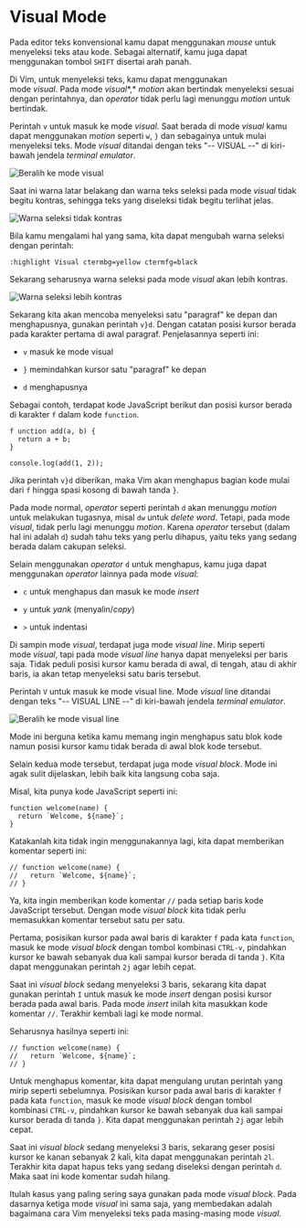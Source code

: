 
# Visual Mode

Pada editor teks konvensional kamu dapat menggunakan *mouse* untuk menyeleksi teks atau kode. Sebagai alternatif, kamu juga dapat menggunakan tombol `SHIFT` disertai arah panah.

Di Vim, untuk menyeleksi teks, kamu dapat menggunakan mode *visual*. Pada mode *visual**,* *motion* akan bertindak menyeleksi sesuai dengan perintahnya, dan *operator* tidak perlu lagi menunggu *motion* untuk bertindak.

Perintah `v` untuk masuk ke mode *visual*. Saat berada di mode *visual* kamu dapat menggunakan *motion* seperti `w`, `}` dan sebagainya untuk mulai menyeleksi teks. Mode *visual* ditandai dengan teks "-- VISUAL --" di kiri-bawah jendela *terminal emulator*.

<Image src="/vim/image134.png" alt="Beralih ke mode visual" />

Saat ini warna latar belakang dan warna teks seleksi pada mode *visual* tidak begitu kontras, sehingga teks yang diseleksi tidak begitu terlihat jelas.

<Image src="/vim/image136.png" alt="Warna seleksi tidak kontras" />

Bila kamu mengalami hal yang sama, kita dapat mengubah warna seleksi dengan perintah:

```vi
:highlight Visual ctermbg=yellow ctermfg=black
```

Sekarang seharusnya warna seleksi pada mode *visual* akan lebih kontras.

<Image src="/vim/image138.png" alt="Warna seleksi lebih kontras" />

Sekarang kita akan mencoba menyeleksi satu "paragraf" ke depan dan menghapusnya, gunakan perintah `v}d`. Dengan catatan posisi kursor berada pada karakter pertama di awal paragraf. Penjelasannya seperti ini:

- `v` masuk ke mode visual

- `}` memindahkan kursor satu "paragraf" ke depan

- `d` menghapusnya

Sebagai contoh, terdapat kode JavaScript berikut dan posisi kursor berada di karakter `f` dalam kode `function`.

```vi /f /1
f unction add(a, b) {
  return a + b;
}

console.log(add(1, 2));
```

Jika perintah `v}d` diberikan, maka Vim akan menghapus bagian kode mulai dari `f` hingga spasi kosong di bawah tanda `}`.

Pada mode normal, *operator* seperti perintah `d` akan menunggu *motion* untuk melakukan tugasnya, misal `dw` untuk *delete word*. Tetapi, pada mode *visual*, tidak perlu lagi menunggu *motion*. Karena *operator* tersebut (dalam hal ini adalah `d`) sudah tahu teks yang perlu dihapus, yaitu teks yang sedang berada dalam cakupan seleksi.

Selain menggunakan *operator* `d` untuk menghapus, kamu juga dapat menggunakan *operator* lainnya pada mode *visual*:

- `c` untuk menghapus dan masuk ke mode *insert*

- `y` untuk *yank* (menyalin/*copy*)

- `>` untuk indentasi

Di sampin mode *visual*, terdapat juga mode *visual line*. Mirip seperti mode *visual*, tapi pada mode *visual line* hanya dapat menyeleksi per baris saja. Tidak peduli posisi kursor kamu berada di awal, di tengah, atau di akhir baris, ia akan tetap menyeleksi satu baris tersebut.

Perintah `V` untuk masuk ke mode visual line. Mode *visual* line ditandai dengan teks "-- VISUAL LINE --" di kiri-bawah jendela *terminal emulator*.

<Image src="/vim/image140.png" alt="Beralih ke mode visual line" />

Mode ini berguna ketika kamu memang ingin menghapus satu blok kode namun posisi kursor kamu tidak berada di awal blok kode tersebut.

Selain kedua mode tersebut, terdapat juga mode *visual block*. Mode ini agak sulit dijelaskan, lebih baik kita langsung coba saja.

Misal, kita punya kode JavaScript seperti ini:

```vi
function welcome(name) {
  return `Welcome, ${name}`;
}
```

Katakanlah kita tidak ingin menggunakannya lagi, kita dapat memberikan komentar seperti ini:

```vi
// function welcome(name) {
//   return `Welcome, ${name}`;
// }
```

Ya, kita ingin memberikan kode komentar `//` pada setiap baris kode JavaScript tersebut. Dengan mode *visual block* kita tidak perlu memasukkan komentar tersebut satu per satu.

Pertama, posisikan kursor pada awal baris di karakter `f` pada kata `function`, masuk ke mode *visual block* dengan tombol kombinasi `CTRL-v`, pindahkan kursor ke bawah sebanyak dua kali sampai kursor berada di tanda `}`. Kita dapat menggunakan perintah `2j` agar lebih cepat.

Saat ini *visual block* sedang menyeleksi 3 baris, sekarang kita dapat gunakan perintah `I` untuk masuk ke mode *insert* dengan posisi kursor berada pada awal baris. Pada mode *insert* inilah kita masukkan kode komentar `//`. Terakhir kembali lagi ke mode normal.

Seharusnya hasilnya seperti ini:

```vi
// function welcome(name) {
//   return `Welcome, ${name}`;
// }
```

Untuk menghapus komentar, kita dapat mengulang urutan perintah yang mirip seperti sebelumnya. Posisikan kursor pada awal baris di karakter `f` pada kata `function`, masuk ke mode *visual block* dengan tombol kombinasi `CTRL-v`, pindahkan kursor ke bawah sebanyak dua kali sampai kursor berada di tanda `}`. Kita dapat menggunakan perintah `2j` agar lebih cepat.

Saat ini *visual block* sedang menyeleksi 3 baris, sekarang geser posisi kursor ke kanan sebanyak 2 kali, kita dapat menggunakan perintah `2l`. Terakhir kita dapat hapus teks yang sedang diseleksi dengan perintah `d`. Maka saat ini kode komentar sudah hilang.

Itulah kasus yang paling sering saya gunakan pada mode *visual block*. Pada dasarnya ketiga mode *visual* ini sama saja, yang membedakan adalah bagaimana cara Vim menyeleksi teks pada masing-masing mode *visual*.